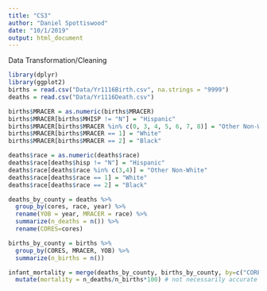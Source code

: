 ```yaml
---
title: "CS3"
author: "Daniel Spottiswood"
date: "10/1/2019"
output: html_document
---
```


Data Transformation/Cleaning
```r
library(dplyr)
library(ggplot2)
births = read.csv("Data/Yr1116Birth.csv", na.strings = "9999")
deaths = read.csv("Data/Yr1116Death.csv")

births$MRACER = as.numeric(births$MRACER)
births$MRACER[births$MHISP != "N"] = "Hispanic"
births$MRACER[births$MRACER %in% c(0, 3, 4, 5, 6, 7, 8)] = "Other Non-White"
births$MRACER[births$MRACER == 1] = "White"
births$MRACER[births$MRACER == 2] = "Black"

deaths$race = as.numeric(deaths$race)
deaths$race[deaths$hisp != "N"] = "Hispanic"
deaths$race[deaths$race %in% c(3,4)] = "Other Non-White"
deaths$race[deaths$race == 1] = "White"
deaths$race[deaths$race == 2] = "Black"

deaths_by_county = deaths %>%
  group_by(cores, race, year) %>%
  rename(YOB = year, MRACER = race) %>%
  summarize(n_deaths = n()) %>%
  rename(CORES=cores)

births_by_county = births %>%
  group_by(CORES, MRACER, YOB) %>%
  summarize(n_births = n())

infant_mortality = merge(deaths_by_county, births_by_county, by=c("CORES", "MRACER", "YOB")) %>%
  mutate(mortality = n_deaths/n_births*100) # not necessarily accurate as the race of mother doesn't have a 1:1 relationship with race of child.
```
